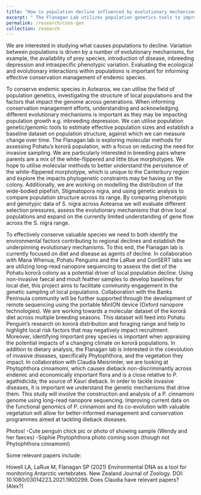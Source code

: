 ```yaml
---
title: "How is population decline influenced by evolutionary mechanisms?"
excerpt: " The Flanagan Lab utilizes population genetics tools to improve our understanding of the genetic dynamics and factors that contribute to declining populations. The field of conservation genetics looks at the application of genetic/genomic data to inform and improve conservation efforts and the restoration of populations. Our lab is using a variety of molecular tools to investigate the evolutionary mechanisms impacting New Zealand populations of kororā, pipefish and vegetation impacted by dieback disease "
permalink: /research/cons-gen
collection: research
---
```


We are interested in studying what causes populations to decline. Variation between populations is driven by a number of evolutionary mechanisms, for example, the availability of prey species, introduction of disease, inbreeding depression and intraspecific phenotypic variation. Evaluating the ecological and evolutionary interactions within populations is important for informing effective conservation management of endemic species.

To conserve endemic species in Aotearoa, we can utilise the field of population genetics, investigating the structure of local populations and the factors that impact the genome across generations. When informing conservation management efforts, understanding and acknowledging different evolutionary mechanisms is important as they may be impacting population growth e.g. inbreeding depression. We can utilise population genetic/genomic tools to estimate effective population sizes and establish a baseline dataset on population structure, against which we can measure change over time. The Flanagan lab is exploring molecular methods for assessing Pohatu’s kororā population, with a focus on reducing the need for invasive sampling. We are particularly interested in breeding pairs where parents are a mix of the white-flippered and little blue morphotypes. We hope to utilise molecular methods to better understand the persistence of the white-flippered morphotype, which is unique to the Canterbury region and explore the impacts phylogenetic constraints may be having on the colony. Additionally, we are working on modelling the distribution of the wide-bodied pipefish, Stigmatopora nigra, and using genetic analysis to compare population structure across its range. By comparing phenotypic and genotypic data of S. nigra across Aotearoa we will evaluate different selection pressures, assess the evolutionary mechanisms that drive local populations and expand on the currently limited understanding of gene flow across the S. nigra range.

To effectively conserve valuable species we need to both identify the environmental factors contributing to regional declines and establish the underpinning evolutionary mechanisms. To this end, the Flanagan lab is currently focused on diet and disease as agents of decline. In collaboration with Mana Whenua, Pohatu Penguins and the LaRue and ConSERT labs we are utilizing long-read nanopore sequencing to assess the diet of the Pohatu kororā colony as a potential driver of local population decline. Using non-invasive faecal and moult feather samples to develop baselines for local diet, this project aims to facilitate community engagement in the genetic sampling of local populations. Collaboration with the Banks Peninsula community will be further supported through the development of remote sequencing using the portable MinION device (Oxford nanopore technologies). We are working towards a molecular dataset of the kororā diet across multiple breeding seasons. This dataset will feed into Pohatu Penguin’s research on kororā distribution and foraging range and help to highlight local risk factors that may negatively impact recruitment. Moreover, identifying important prey species is important when appraising the potential impacts of a changing climate on kororā populations. In addition to dietary analysis, the Flanagan lab is interested in the coevolution of invasive diseases, specifically Phytophthora, and the vegetation they impact. In collaboration with Claudia Meisrimler, we are looking at Phytophthora cinnamomi, which causes dieback non-discriminantly across endemic and economically important flora and is a close relative to P. agathidicida; the source of Kauri dieback. In order to tackle invasive diseases, it is important we understand the genetic mechanisms that drive them. This study will involve the construction and analysis of a P. cinnamoni genome using long-read nanopore sequencing. Improving current data on the functional genomics of  P. cinnamoni and its co-evolution with valuable vegetation will allow for better-informed management and conservation programmes aimed at tackling dieback diseases.

Photos!
-Cute penguin chick pic or photo of showing sample (Wendy and her faeces)
-Sophie Phytophthora photo coming soon (though not Phytophthora cinnamomi)


Some relevant papers include:

Howell LA, LaRue M, Flanagan SP (2021) Environmental DNA as a tool for monitoring Antarctic vertebrates. New Zealand Journal of Zoology. DOI: 10.1080/03014223.2021.1900299.
Does Claudia have relevant papers? (Alex?)
